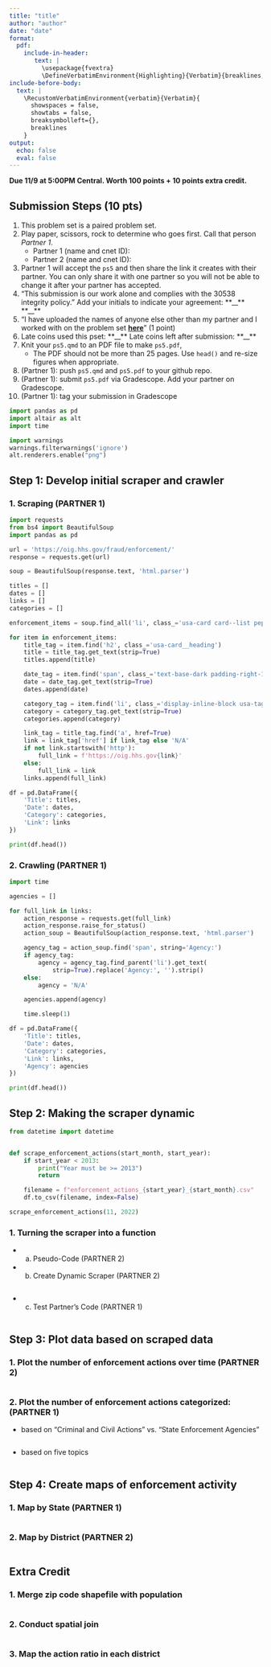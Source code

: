 ```yaml
---
title: "title"
author: "author"
date: "date"
format: 
  pdf:
    include-in-header: 
       text: |
         \usepackage{fvextra}
         \DefineVerbatimEnvironment{Highlighting}{Verbatim}{breaklines,commandchars=\\\{\}}
include-before-body:
  text: |
    \RecustomVerbatimEnvironment{verbatim}{Verbatim}{
      showspaces = false,
      showtabs = false,
      breaksymbolleft={},
      breaklines
    }
output:
  echo: false
  eval: false
---
```


**Due 11/9 at 5:00PM Central. Worth 100 points + 10 points extra credit.**

## Submission Steps (10 pts)
1. This problem set is a paired problem set.
2. Play paper, scissors, rock to determine who goes first. Call that person *Partner 1*.
    - Partner 1 (name and cnet ID):
    - Partner 2 (name and cnet ID):
3. Partner 1 will accept the `ps5` and then share the link it creates with their partner. You can only share it with one partner so you will not be able to change it after your partner has accepted. 
4. "This submission is our work alone and complies with the 30538 integrity policy." Add your initials to indicate your agreement: \*\*\_\_\*\* \*\*\_\_\*\*
5. "I have uploaded the names of anyone else other than my partner and I worked with on the problem set **[here](https://docs.google.com/forms/d/185usrCREQaUbvAXpWhChkjghdGgmAZXA3lPWpXLLsts/edit)**"  (1 point)
6. Late coins used this pset: \*\*\_\_\*\* Late coins left after submission: \*\*\_\_\*\*
7. Knit your `ps5.qmd` to an PDF file to make `ps5.pdf`, 
    * The PDF should not be more than 25 pages. Use `head()` and re-size figures when appropriate. 
8. (Partner 1): push  `ps5.qmd` and `ps5.pdf` to your github repo.
9. (Partner 1): submit `ps5.pdf` via Gradescope. Add your partner on Gradescope.
10. (Partner 1): tag your submission in Gradescope

\newpage

```python
import pandas as pd
import altair as alt
import time

import warnings 
warnings.filterwarnings('ignore')
alt.renderers.enable("png")
```


## Step 1: Develop initial scraper and crawler

### 1. Scraping (PARTNER 1)

```python
import requests
from bs4 import BeautifulSoup
import pandas as pd

url = 'https://oig.hhs.gov/fraud/enforcement/'
response = requests.get(url)

soup = BeautifulSoup(response.text, 'html.parser')

titles = []
dates = []
links = []
categories = []

enforcement_items = soup.find_all('li', class_='usa-card card--list pep-card--minimal mobile:grid-col-12')

for item in enforcement_items:
    title_tag = item.find('h2', class_='usa-card__heading')
    title = title_tag.get_text(strip=True)
    titles.append(title)

    date_tag = item.find('span', class_='text-base-dark padding-right-105')
    date = date_tag.get_text(strip=True) 
    dates.append(date)

    category_tag = item.find('li', class_='display-inline-block usa-tag text-no-lowercase text-base-darkest bg-base-lightest margin-right-1')
    category = category_tag.get_text(strip=True)
    categories.append(category)

    link_tag = title_tag.find('a', href=True) 
    link = link_tag['href'] if link_tag else 'N/A'
    if not link.startswith('http'):
        full_link = f'https://oig.hhs.gov{link}'
    else:
        full_link = link
    links.append(full_link)

df = pd.DataFrame({
    'Title': titles,
    'Date': dates,
    'Category': categories,
    'Link': links
})

print(df.head())

```

  
### 2. Crawling (PARTNER 1)

```python
import time

agencies = []

for full_link in links:
    action_response = requests.get(full_link)
    action_response.raise_for_status()
    action_soup = BeautifulSoup(action_response.text, 'html.parser')

    agency_tag = action_soup.find('span', string='Agency:')
    if agency_tag:
        agency = agency_tag.find_parent('li').get_text(
            strip=True).replace('Agency:', '').strip()
    else:
        agency = 'N/A'

    agencies.append(agency)

    time.sleep(1)

df = pd.DataFrame({
    'Title': titles,
    'Date': dates,
    'Category': categories,
    'Link': links,
    'Agency': agencies
})

print(df.head())


```

## Step 2: Making the scraper dynamic

```python

from datetime import datetime


def scrape_enforcement_actions(start_month, start_year):
    if start_year < 2013:
        print("Year must be >= 2013")
        return

    filename = f"enforcement_actions_{start_year}_{start_month}.csv"
    df.to_csv(filename, index=False)

scrape_enforcement_actions(11, 2022)

```

### 1. Turning the scraper into a function 

* a. Pseudo-Code (PARTNER 2)


* b. Create Dynamic Scraper (PARTNER 2)

```python

```

* c. Test Partner's Code (PARTNER 1)

```python

```

## Step 3: Plot data based on scraped data

### 1. Plot the number of enforcement actions over time (PARTNER 2)

```python

```

### 2. Plot the number of enforcement actions categorized: (PARTNER 1)

* based on "Criminal and Civil Actions" vs. "State Enforcement Agencies"

```python

```

* based on five topics

```python

```

## Step 4: Create maps of enforcement activity

### 1. Map by State (PARTNER 1)

```python

```


### 2. Map by District (PARTNER 2)

```python

```

## Extra Credit

### 1. Merge zip code shapefile with population
```python

```

### 2. Conduct spatial join
```python

```

### 3. Map the action ratio in each district
```python

```